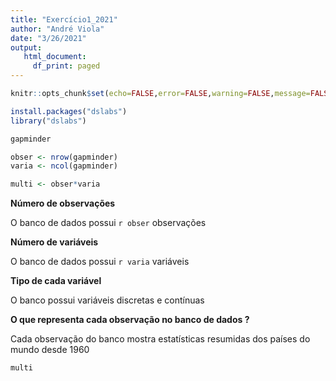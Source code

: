 ```yaml
---
title: "Exercício1_2021"
author: "André Viola"
date: "3/26/2021"
output:
   html_document:
     df_print: paged
---
```


```r

knitr::opts_chunk$set(echo=FALSE,error=FALSE,warning=FALSE,message=FALSE)

```

```r
install.packages("dslabs")
library("dslabs")

gapminder 

obser <- nrow(gapminder)
varia <- ncol(gapminder)

multi <- obser*varia
```

**Número de observações**

O banco de dados possui `r obser` observações

**Número de variáveis**

O banco de dados possui `r varia` variáveis

**Tipo de cada variável**

O  banco possui variáveis discretas e contínuas

**O que representa cada observação no banco de dados  ?**

Cada observação do banco mostra estatísticas resumidas dos países do mundo desde 1960

```r
multi
```

